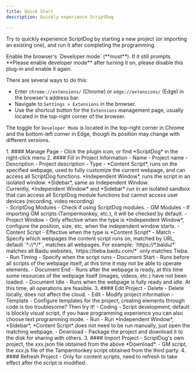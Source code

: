 ```yaml
---
title: Quick Start
description: Quickly experience ScriptDog

---
```



Try to quickly experience ScriptDog by starting a new project (or importing an existing one), and run it after completing the programming.
<Aside type='caution' title='Prerequisites'>
Enable the browser's `Developer mode` (**must**). If it still prompts **Please enable developer mode** after turning it on, please disable this plug-in and enable it again.

There are several ways to do this:
   - Enter `chrome://extensions/` (Chrome) or `edge://extensions/` (Edge) in the browser's address bar.  
   - Navigate to `Settings > Extensions` in the browser.  
   - Use the shortcut button for the `Extensions` management page, usually located in the top-right corner of the browser.  

The toggle for `Developer Mode` is located in the top-right corner in Chrome and the bottom-left corner in Edge, though its position may change with different versions.
</Aside>

<Steps>
1. #### Manage Page
    - Click the plugin icon, or find *ScriptDog* in the right-click menu
2. #### Fill in Project Information
    - Name - Project name
    - Description - Project description
    - Type - *Content Script*, runs on the specified webpage, used to fully customize the current webpage, and can access all ScriptDog functions. *Independent Window*, runs the script in an isolated window. *Sidebar*, same as Independent Window.
        <Aside>
            Currently, *Independent Window* and *Sidebar* run in an isolated sandbox that can access all ScriptDog module functions but cannot access user devices (recording, video recording)
        </Aside>
    - ScriptDog Modules - Check if using ScriptDog modules.
    - GM Modules - If importing GM scripts (Tampermonkey, etc.), it will be checked by default.
    - Project Window - Only effective when the type is *Independent Window*, configure the position, size, etc. when the independent window starts.
    - Content Script - Effective when the type is *Content Script*
        - Match - Specify which webpages the content script runs on, matched by URL, default `*://*/*`, matches all webpages. For example: `https://*.baidu/*` matches all Baidu websites, `https://tieba.baidu.com/*` only matches Tieba.
        - Run Timing - Specify when the script runs
            - Document Start - Runs before all scripts of the webpage itself, at this time it may not be able to operate elements.
            - Document End - Runs after the webpage is ready, at this time some resources of the webpage itself (images, videos, etc.) have not been loaded.
            - Document Idle - Runs when the webpage is fully ready and idle. At this time, all operations are feasible.
3. #### Edit Project
    - Delete - Delete locally, does not affect the cloud.
    - Edit - Modify project information
    - Template - Configure templates for the project, creating elements through code is too troublesome? Then try it!
    - Coding - Script development, default is blockly visual script, if you have programming experience you can also choose text programming mode.
    - Run - Run *Independent Window*, *Sidebar*, *Content Script* does not need to be run manually, just open the matching webpage.
    - Download - Package the project and download it to the disk for sharing with others.
3. #### Import Project
    - ScriptDog's own project, the xxx.json file obtained from the above *Download*.
    - GM script, the xxx.js file of the Tampermonkey script obtained from the third party.
4. #### Refresh Project
    - Only for content scripts, need to refresh to take effect after the script is modified.
</Steps>
